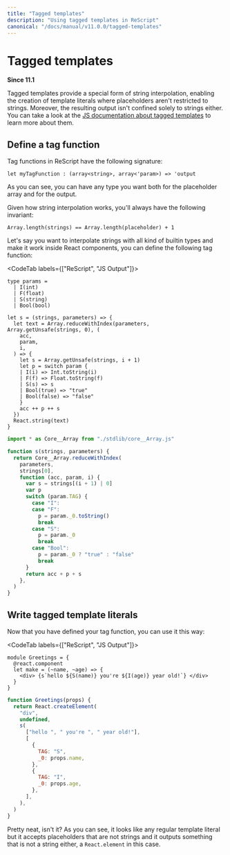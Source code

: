 ```yaml
---
title: "Tagged templates"
description: "Using tagged templates in ReScript"
canonical: "/docs/manual/v11.0.0/tagged-templates"
---
```


# Tagged templates

**Since 11.1**

Tagged templates provide a special form of string interpolation, enabling the creation of template literals
where placeholders aren't restricted to strings. Moreover, the resulting output isn't confined solely to
strings either. You can take a look at the [JS documentation
about tagged templates](https://developer.mozilla.org/en-US/docs/Web/JavaScript/Reference/Template_literals#tagged_templates)
to learn more about them.

## Define a tag function

Tag functions in ReScript have the following signature:

```res
let myTagFunction : (array<string>, array<'param>) => 'output
```

As you can see, you can have any type you want both for the placeholder array and for the output.

Given how string interpolation works, you'll always have the following invariant:

```res
Array.length(strings) == Array.length(placeholder) + 1
```

Let's say you want to interpolate strings with all kind of builtin types and make it work inside React components,
you can define the following tag function:

<CodeTab labels={["ReScript", "JS Output"]}>

```res prelude
type params =
  | I(int)
  | F(float)
  | S(string)
  | Bool(bool)

let s = (strings, parameters) => {
  let text = Array.reduceWithIndex(parameters, Array.getUnsafe(strings, 0), (
    acc,
    param,
    i,
  ) => {
    let s = Array.getUnsafe(strings, i + 1)
    let p = switch param {
    | I(i) => Int.toString(i)
    | F(f) => Float.toString(f)
    | S(s) => s
    | Bool(true) => "true"
    | Bool(false) => "false"
    }
    acc ++ p ++ s
  })
  React.string(text)
}
```

```js
import * as Core__Array from "./stdlib/core__Array.js"

function s(strings, parameters) {
  return Core__Array.reduceWithIndex(
    parameters,
    strings[0],
    function (acc, param, i) {
      var s = strings[(i + 1) | 0]
      var p
      switch (param.TAG) {
        case "I":
        case "F":
          p = param._0.toString()
          break
        case "S":
          p = param._0
          break
        case "Bool":
          p = param._0 ? "true" : "false"
          break
      }
      return acc + p + s
    },
  )
}
```

</CodeTab>

## Write tagged template literals

Now that you have defined your tag function, you can use it this way:

<CodeTab labels={["ReScript", "JS Output"]}>

```res example
module Greetings = {
  @react.component
  let make = (~name, ~age) => {
    <div> {s`hello ${S(name)} you're ${I(age)} year old!`} </div>
  }
}
```

```js
function Greetings(props) {
  return React.createElement(
    "div",
    undefined,
    s(
      ["hello ", " you're ", " year old!"],
      [
        {
          TAG: "S",
          _0: props.name,
        },
        {
          TAG: "I",
          _0: props.age,
        },
      ],
    ),
  )
}
```

</CodeTab>

Pretty neat, isn't it? As you can see, it looks like any regular template literal but it accepts placeholders that are not strings
and it outputs something that is not a string either, a `React.element` in this case.
